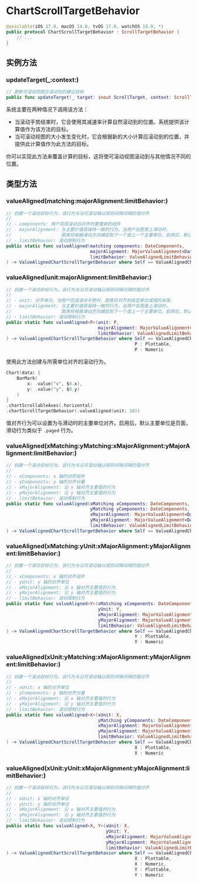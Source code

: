# ChartScrollTargetBehavior

<ToBePolishedAfterTranslation />

<OriginalSource
  title="ChartScrollTargetBehavior"
  url="https://developer.apple.com/documentation/charts/chartscrolltargetbehavior"
  summary="配置图表滚动行为的类型"
/>

```swift
@available(iOS 17.0, macOS 14.0, tvOS 17.0, watchOS 10.0, *)
public protocol ChartScrollTargetBehavior : ScrollTargetBehavior {
    // ...
}
```

## 实例方法

### updateTarget(\_:context:)

```swift
// 更新可滚动视图应滚动到的建议目标
public func updateTarget(_ target: inout ScrollTarget, context: ScrollTargetBehaviorContext)
```

系统主要在两种情况下调用该方法：

- 当滚动手势结束时，它会使用其减速率计算自然滚动到的位置。系统提供该计算值作为该方法的目标。
- 当可滚动视图的大小发生变化时，它会根据新的大小计算应滚动到的位置，并提供此计算值作为此方法的目标。

你可以实现此方法来覆盖计算的目标，这将使可滚动视图滚动到与其他情况不同的位置。

## 类型方法

### valueAligned(matching:majorAlignment:limitBehavior:)

```swift
// 创建一个滚动目标行为，该行为与沿可滚动轴以规则间隔间隔的值对齐
//
// - components: 用户完成滚动后对齐时要搜索的组件
// - majorAlignment: 与主要价值观保持一致的行为。当用户在图表上滑动时，
//                   图表将根据滑动方向捕捉到下一个或上一个主要单位。启用后，默认主要单位是页。
// - limitBehavior: 滚动限制行为
public static func valueAligned(matching components: DateComponents,
                                majorAlignment: MajorValueAlignment<Date>? = nil,
                                limitBehavior: ValueAlignedLimitBehavior = .automatic
) -> ValueAlignedChartScrollTargetBehavior where Self == ValueAlignedChartScrollTargetBehavior
```

### valueAligned(unit:majorAlignment:limitBehavior:)

```swift
// 创建一个滚动目标行为，该行为与沿可滚动轴以规则间隔间隔的值对齐
//
// - unit: 对齐单元。当用户完成滚动手势时，图表将对齐到给定单位或域的末尾。
// - majorAlignment: 与主要价值观保持一致的行为。当用户在图表上滑动时，
//                   图表将根据滑动方向捕捉到下一个或上一个主要单位。启用后，默认主要单位是页。
// - limitBehavior: 滚动限制行为
public static func valueAligned<P>(unit: P,
                                   majorAlignment: MajorValueAlignment<P>? = nil,
                                   limitBehavior: ValueAlignedLimitBehavior = .automatic
) -> ValueAlignedChartScrollTargetBehavior where Self == ValueAlignedChartScrollTargetBehavior,
                                                 P : Plottable,
                                                 P : Numeric
```

使用此方法创建与所需单位对齐的滚动行为。

```swift
Chart(data) {
    BarMark(
        x: .value("x", $0.x),
        y: .value("y", $0.y)
    )
}
.chartScrollableAxes(.horizontal)
.chartScrollTargetBehavior(.valueAligned(unit: 10))
```

值对齐行为可以设置为与滑动时的主要单位对齐。启用后，默认主要单位是页面，滑动行为类似于 `.paged` 行为。

### valueAligned(xMatching:yMatching:xMajorAlignment:yMajorAlignment:limitBehavior:)

```swift
// 创建一个滚动目标行为，该行为与沿可滚动轴以规则间隔间隔的值对齐
//
// - xComponents: x 轴的对齐组件
// - yComponents: y 轴的对齐分量
// - xMajorAlignment: 沿 x 轴对齐主要值的行为
// - yMajorAlignment: 沿 y 轴对齐主要值的行为
// - limitBehavior: 滚动限制行为
public static func valueAligned(xMatching xComponents: DateComponents,
                                yMatching yComponents: DateComponents,
                                xMajorAlignment: MajorValueAlignment<Date>? = nil,
                                yMajorAlignment: MajorValueAlignment<Date>? = nil,
                                limitBehavior: ValueAlignedLimitBehavior = .automatic
) -> ValueAlignedChartScrollTargetBehavior where Self == ValueAlignedChartScrollTargetBehavior
```

### valueAligned(xMatching:yUnit:xMajorAlignment:yMajorAlignment:limitBehavior:)

```swift
// 创建一个滚动目标行为，该行为与沿可滚动轴以规则间隔间隔的值对齐
//
// - xComponents: x 轴的对齐组件
// - yUnit: y 轴的对齐单位
// - xMajorAlignment: 沿 x 轴对齐主要值的行为
// - yMajorAlignment: 沿 y 轴对齐主要值的行为
// - limitBehavior: 滚动限制行为
public static func valueAligned<Y>(xMatching xComponents: DateComponents,
                                   yUnit: Y,
                                   xMajorAlignment: MajorValueAlignment<Date>? = nil,
                                   yMajorAlignment: MajorValueAlignment<Y>? = nil,
                                   limitBehavior: ValueAlignedLimitBehavior = .automatic
) -> ValueAlignedChartScrollTargetBehavior where Self == ValueAlignedChartScrollTargetBehavior,
                                                 Y : Plottable,
                                                 Y : Numeric
```

### valueAligned(xUnit:yMatching:xMajorAlignment:yMajorAlignment:limitBehavior:)

```swift
// 创建一个滚动目标行为，该行为与沿可滚动轴以规则间隔间隔的值对齐
//
// - xUnit: x 轴的对齐单位
// - yComponents: y 轴的对齐分量
// - xMajorAlignment: 沿 x 轴对齐主要值的行为
// - yMajorAlignment: 沿 y 轴对齐主要值的行为
// - limitBehavior: 滚动限制行为
public static func valueAligned<X>(xUnit: X,
                                   yMatching yComponents: DateComponents,
                                   xMajorAlignment: MajorValueAlignment<X>? = nil,
                                   yMajorAlignment: MajorValueAlignment<Date>? = nil,
                                   limitBehavior: ValueAlignedLimitBehavior = .automatic
) -> ValueAlignedChartScrollTargetBehavior where Self == ValueAlignedChartScrollTargetBehavior,
                                                 X : Plottable,
                                                 X : Numeric
```

### valueAligned(xUnit:yUnit:xMajorAlignment:yMajorAlignment:limitBehavior:)

```swift
// 创建一个滚动目标行为，该行为与沿可滚动轴以规则间隔间隔的值对齐
//
// - xUnit: x 轴的对齐单位
// - yUnit: y 轴的对齐单位
// - xMajorAlignment: 沿 x 轴对齐主要值的行为
// - yMajorAlignment: 沿 y 轴对齐主要值的行为
// - limitBehavior: 滚动限制行为
public static func valueAligned<X, Y>(xUnit: X,
                                      yUnit: Y,
                                      xMajorAlignment: MajorValueAlignment<X>? = nil,
                                      yMajorAlignment: MajorValueAlignment<Y>? = nil,
                                      limitBehavior: ValueAlignedLimitBehavior = .automatic
) -> ValueAlignedChartScrollTargetBehavior where Self == ValueAlignedChartScrollTargetBehavior,
                                                 X : Plottable,
                                                 X : Numeric,
                                                 Y : Plottable,
                                                 Y : Numeric
```
